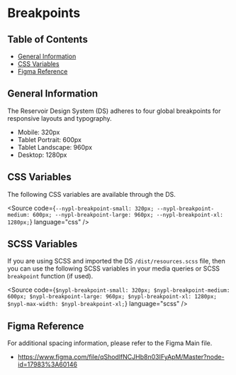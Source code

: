 
<Meta title="Style Guide/Breakpoints" />

# Breakpoints

## Table of Contents

- [General Information](#general-information)
- [CSS Variables](#css-variables)
- [Figma Reference](#figma-reference)

## General Information

The Reservoir Design System (DS) adheres to four global breakpoints for
responsive layouts and typography.

- Mobile: 320px
- Tablet Portrait: 600px
- Tablet Landscape: 960px
- Desktop: 1280px

## CSS Variables

The following CSS variables are available through the DS.

<Source
  code={`
--nypl-breakpoint-small: 320px;
--nypl-breakpoint-medium: 600px;
--nypl-breakpoint-large: 960px;
--nypl-breakpoint-xl: 1280px;
`}
  language="css"
/>

## SCSS Variables

If you are using SCSS and imported the DS `/dist/resources.scss` file, then you
can use the following SCSS variables in your media queries or SCSS `breakpoint`
function (if used).

<Source
  code={`
$nypl-breakpoint-small: 320px;
$nypl-breakpoint-medium: 600px;
$nypl-breakpoint-large: 960px;
$nypl-breakpoint-xl: 1280px;
$nypl-max-width: $nypl-breakpoint-xl;
`}
  language="scss"
/>

## Figma Reference

For additional spacing information, please refer to the Figma Main file.

- https://www.figma.com/file/qShodlfNCJHb8n03IFyApM/Master?node-id=17983%3A60146
